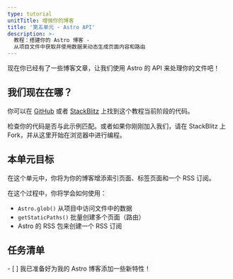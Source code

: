 ```yaml
---
type: tutorial
unitTitle: 增强你的博客
title: '第五单元 - Astro API'
description: >-
  教程：搭建你的 Astro 博客 -
  从项目文件中获取并使用数据来动态生成页面内容和路由
---
```


现在你已经有了一些博客文章，让我们使用 Astro 的 API 来处理你的文件吧！

## 我们现在在哪？

你可以在 [GitHub](https://github.com/withastro/blog-tutorial-demo/tree/unit-5/start) 或者 [StackBlitz](https://stackblitz.com/github/withastro/blog-tutorial-demo/tree/unit-5/start?file=src/pages/index.astro) 上找到这个教程当前阶段的代码。

检查你的代码是否与此示例匹配。或者如果你刚刚加入我们，请在 StackBlitz 上 Fork，并从这里开始在浏览器中进行编程。

## 本单元目标

在这个单元中，你将为你的博客增添索引页面、标签页面和一个 RSS 订阅。

在这个过程中，你将学会如何使用：
- `Astro.glob()` 从项目中访问文件中的数据
- `getStaticPaths()` 批量创建多个页面（路由）
- Astro 的 RSS 包来创建一个 RSS 订阅

<Box icon="check-list">

## 任务清单

<Checklist>
- [ ] 我已准备好为我的 Astro 博客添加一些新特性！
</Checklist>
</Box>
